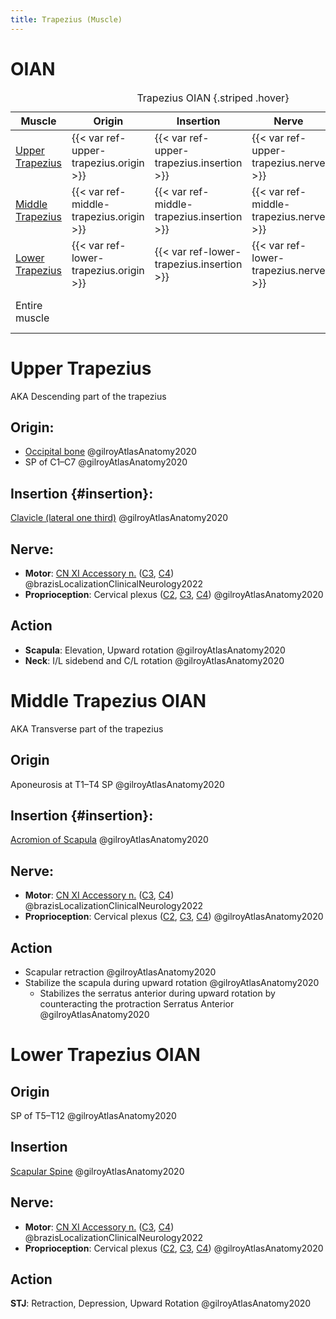 ```yaml
---
title: Trapezius (Muscle)
---
```

# OIAN

| Muscle  | Origin | Insertion | Nerve | Action |
|------|--------|-------|----------|--------|
| [Upper Trapezius]({{< var ref-upper-trapezius.path >}}) | {{< var ref-upper-trapezius.origin >}} | {{< var ref-upper-trapezius.insertion >}} | {{< var ref-upper-trapezius.nerve >}} | {{< var ref-upper-trapezius.action >}} |
| [Middle Trapezius]({{< var ref-middle-trapezius.path >}}) | {{< var ref-middle-trapezius.origin >}} | {{< var ref-middle-trapezius.insertion >}} | {{< var ref-middle-trapezius.nerve >}} | {{< var ref-middle-trapezius.action >}} |
| [Lower Trapezius]({{< var ref-lower-trapezius.path >}}) | {{< var ref-lower-trapezius.origin >}} | {{< var ref-lower-trapezius.insertion >}} | {{< var ref-lower-trapezius.nerve >}} | {{< var ref-lower-trapezius.action >}} |
| Entire muscle | | | | Steadies scapula on thorax |

: Trapezius OIAN {.striped .hover}

# Upper Trapezius
AKA Descending part of the trapezius

## Origin: 

- [Occipital bone]({{< var ref-occipital-bone.path >}}) @gilroyAtlasAnatomy2020
- SP of C1–C7 @gilroyAtlasAnatomy2020

## Insertion {#insertion}:

[Clavicle (lateral one third)]({{< var ref-clavicle-bone.path >}}) @gilroyAtlasAnatomy2020

## Nerve: 

- **Motor**: [CN XI Accessory n.]({{< var ref-cn11.path >}}) ([C3]({{< var ref-nerve-root.c3 >}}), [C4]({{< var ref-nerve-root.c4 >}})) @brazisLocalizationClinicalNeurology2022
- **Proprioception**: Cervical plexus ([C2]({{< var ref-nerve-root.c2 >}}), [C3]({{< var ref-nerve-root.c3 >}}), [C4]({{< var ref-nerve-root.c4 >}})) @gilroyAtlasAnatomy2020

## Action {#action}

- **Scapula**: Elevation, Upward rotation @gilroyAtlasAnatomy2020
- **Neck**: I/L sidebend and C/L rotation @gilroyAtlasAnatomy2020



# Middle Trapezius OIAN
AKA Transverse part of the trapezius

## Origin

Aponeurosis at T1–T4 SP @gilroyAtlasAnatomy2020


## Insertion {#insertion}:

[Acromion of Scapula]({{< var ref-scapula-bone.path >}}) @gilroyAtlasAnatomy2020

## Nerve: 

- **Motor**: [CN XI Accessory n.]({{< var ref-cn11.path >}}) ([C3]({{< var ref-nerve-root.c3 >}}), [C4]({{< var ref-nerve-root.c4 >}})) @brazisLocalizationClinicalNeurology2022
- **Proprioception**: Cervical plexus ([C2]({{< var ref-nerve-root.c2 >}}), [C3]({{< var ref-nerve-root.c3 >}}), [C4]({{< var ref-nerve-root.c4 >}})) @gilroyAtlasAnatomy2020

## Action

- Scapular retraction @gilroyAtlasAnatomy2020
- Stabilize the scapula during upward rotation @gilroyAtlasAnatomy2020
    - Stabilizes the serratus anterior during upward rotation by counteracting the protraction Serratus Anterior @gilroyAtlasAnatomy2020




# Lower Trapezius OIAN

## Origin
SP of T5–T12 @gilroyAtlasAnatomy2020

## Insertion {#insertion}

[Scapular Spine]({{< var ref-scapula-bone.path >}}) @gilroyAtlasAnatomy2020

## Nerve: 
- **Motor**: [CN XI Accessory n.]({{< var ref-cn11.path >}}) ([C3]({{< var ref-nerve-root.c3 >}}), [C4]({{< var ref-nerve-root.c4 >}})) @brazisLocalizationClinicalNeurology2022
- **Proprioception**: Cervical plexus ([C2]({{< var ref-nerve-root.c2 >}}), [C3]({{< var ref-nerve-root.c3 >}}), [C4]({{< var ref-nerve-root.c4 >}})) @gilroyAtlasAnatomy2020

## Action

**STJ**: Retraction, Depression, Upward Rotation @gilroyAtlasAnatomy2020
